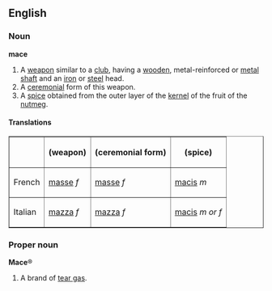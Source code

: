 ==English==
===Noun===
'''mace'''

#A [[weapon]] similar to a [[club]], having a [[wooden]], metal-reinforced or [[metal]] [[shaft]] and an [[iron]] or [[steel]] head. 
#A [[ceremonial]] form of this weapon.
#A [[spice]] obtained from the outer layer of the [[kernel]] of the fruit of the [[nutmeg]].

====Translations====
<table border="1" align="center" cellpadding="5">
<tr><th>        <th> (weapon)   <th> (ceremonial form) <th> (spice) </tr>
<tr><td>French  <td> [[masse]] ''f'' <td> [[masse]] ''f'' <td>[[macis#French|macis]] ''m''</tr>
<tr><td>Italian <td> [[mazza]] ''f'' <td> [[mazza]] ''f'' <td>[[macis#Italian|macis]] ''m or f''</tr>
</table>

===Proper noun===
'''Mace'''&reg;

#A brand of [[tear gas]].